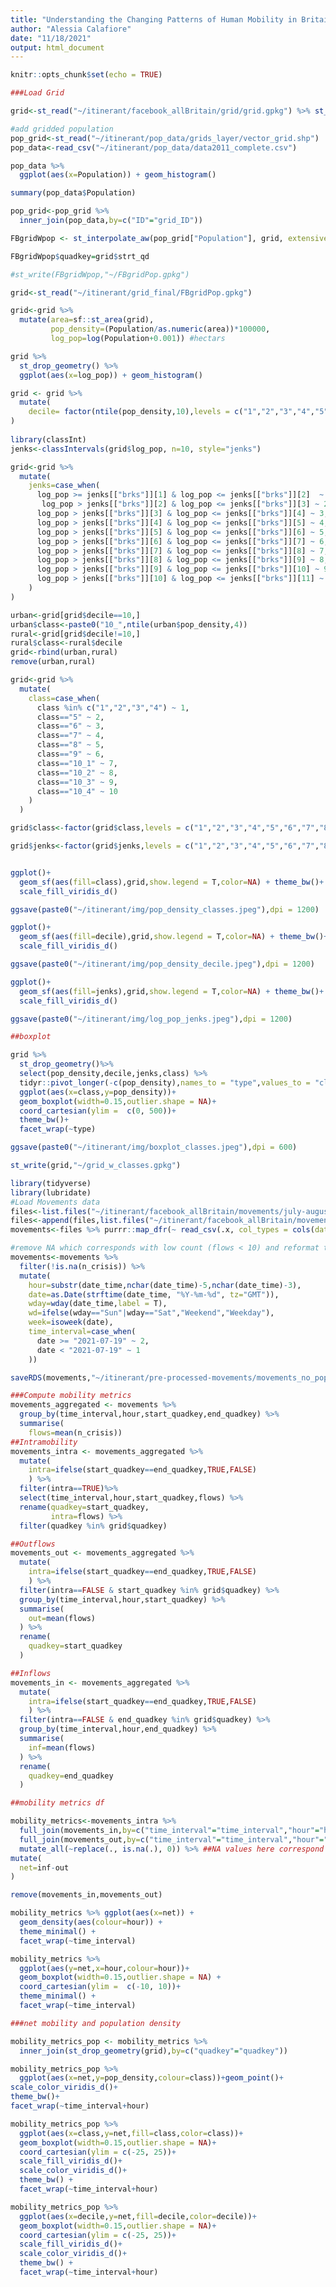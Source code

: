 ```yaml
---
title: "Understanding the Changing Patterns of Human Mobility in Britain During the COVID19 Pandemic through Facebook Data - Pop Classification"
author: "Alessia Calafiore"
date: "11/18/2021"
output: html_document
---
```


```r
knitr::opts_chunk$set(echo = TRUE)
```

```r
###Load Grid

grid<-st_read("~/itinerant/facebook_allBritain/grid/grid.gpkg") %>% st_transform(27700)

#add gridded population
pop_grid<-st_read("~/itinerant/pop_data/grids_layer/vector_grid.shp")
pop_data<-read_csv("~/itinerant/pop_data/data2011_complete.csv")

pop_data %>%
  ggplot(aes(x=Population)) + geom_histogram()

summary(pop_data$Population)

pop_grid<-pop_grid %>%
  inner_join(pop_data,by=c("ID"="grid_ID"))

FBgridWpop <- st_interpolate_aw(pop_grid["Population"], grid, extensive = T) ### sum(FBgridWpop$Population)-sum(pop_grid$Population) 662837.8 people missing!

FBgridWpop$quadkey=grid$strt_qd

#st_write(FBgridWpop,"~/FBgridPop.gpkg")

grid<-st_read("~/itinerant/grid_final/FBgridPop.gpkg") 

grid<-grid %>%
  mutate(area=sf::st_area(grid),
         pop_density=(Population/as.numeric(area))*100000,
         log_pop=log(Population+0.001)) #hectars

grid %>%
  st_drop_geometry() %>%
  ggplot(aes(x=log_pop)) + geom_histogram()

grid <- grid %>%
  mutate(
    decile= factor(ntile(pop_density,10),levels = c("1","2","3","4","5","6","7","8","9","10"))
)
  
library(classInt)
jenks<-classIntervals(grid$log_pop, n=10, style="jenks")

grid<-grid %>%
  mutate(
    jenks=case_when(
      log_pop >= jenks[["brks"]][1] & log_pop <= jenks[["brks"]][2]  ~ 1,
       log_pop > jenks[["brks"]][2] & log_pop <= jenks[["brks"]][3] ~ 2,
      log_pop > jenks[["brks"]][3] & log_pop <= jenks[["brks"]][4] ~ 3,
      log_pop > jenks[["brks"]][4] & log_pop <= jenks[["brks"]][5] ~ 4,
      log_pop > jenks[["brks"]][5] & log_pop <= jenks[["brks"]][6] ~ 5,
      log_pop > jenks[["brks"]][6] & log_pop <= jenks[["brks"]][7] ~ 6,
      log_pop > jenks[["brks"]][7] & log_pop <= jenks[["brks"]][8] ~ 7,
      log_pop > jenks[["brks"]][8] & log_pop <= jenks[["brks"]][9] ~ 8,
      log_pop > jenks[["brks"]][9] & log_pop <= jenks[["brks"]][10] ~ 9,
      log_pop > jenks[["brks"]][10] & log_pop <= jenks[["brks"]][11] ~ 10
    )
)

urban<-grid[grid$decile==10,]
urban$class<-paste0("10_",ntile(urban$pop_density,4))
rural<-grid[grid$decile!=10,]
rural$class<-rural$decile
grid<-rbind(urban,rural)
remove(urban,rural)

grid<-grid %>%
  mutate(
    class=case_when(
      class %in% c("1","2","3","4") ~ 1,
      class=="5" ~ 2,
      class=="6" ~ 3,
      class=="7" ~ 4,
      class=="8" ~ 5,
      class=="9" ~ 6,
      class=="10_1" ~ 7,
      class=="10_2" ~ 8,
      class=="10_3" ~ 9,
      class=="10_4" ~ 10
    )
  )

grid$class<-factor(grid$class,levels = c("1","2","3","4","5","6","7","8","9","10"))

grid$jenks<-factor(grid$jenks,levels = c("1","2","3","4","5","6","7","8","9","10"))


ggplot()+
  geom_sf(aes(fill=class),grid,show.legend = T,color=NA) + theme_bw()+
  scale_fill_viridis_d()

ggsave(paste0("~/itinerant/img/pop_density_classes.jpeg"),dpi = 1200)

ggplot()+
  geom_sf(aes(fill=decile),grid,show.legend = T,color=NA) + theme_bw()+
  scale_fill_viridis_d()

ggsave(paste0("~/itinerant/img/pop_density_decile.jpeg"),dpi = 1200)

ggplot()+
  geom_sf(aes(fill=jenks),grid,show.legend = T,color=NA) + theme_bw()+
  scale_fill_viridis_d()

ggsave(paste0("~/itinerant/img/log_pop_jenks.jpeg"),dpi = 1200)

##boxplot

grid %>% 
  st_drop_geometry()%>%
  select(pop_density,decile,jenks,class) %>%
  tidyr::pivot_longer(-c(pop_density),names_to = "type",values_to = "class") %>%
  ggplot(aes(x=class,y=pop_density))+
  geom_boxplot(width=0.15,outlier.shape = NA)+
  coord_cartesian(ylim =  c(0, 500))+
  theme_bw()+
  facet_wrap(~type)

ggsave(paste0("~/itinerant/img/boxplot_classes.jpeg"),dpi = 600)

st_write(grid,"~/grid_w_classes.gpkg")
```


```r
library(tidyverse)
library(lubridate)
#Load Movements data
files<-list.files("~/itinerant/facebook_allBritain/movements/july-august-2021/",full.names = T)
files<-append(files,list.files("~/itinerant/facebook_allBritain/movements/march-april-2020/",full.names = T))
movements<-files %>% purrr::map_dfr(~ read_csv(.x, col_types = cols(date_time = col_character(),start_quadkey= col_character(),end_quadkey= col_character())))

#remove NA which corresponds with low count (flows < 10) and reformat the attributes
movements<-movements %>%
  filter(!is.na(n_crisis)) %>%
  mutate(
    hour=substr(date_time,nchar(date_time)-5,nchar(date_time)-3),
    date=as.Date(strftime(date_time, "%Y-%m-%d", tz="GMT")),
    wday=wday(date_time,label = T),
    wd=ifelse(wday=="Sun"|wday=="Sat","Weekend","Weekday"),
    week=isoweek(date),
    time_interval=case_when(
      date >= "2021-07-19" ~ 2,
      date < "2021-07-19" ~ 1
    )) 

saveRDS(movements,"~/itinerant/pre-processed-movements/movements_no_pop.rds")

###Compute mobility metrics
movements_aggregated <- movements %>%
  group_by(time_interval,hour,start_quadkey,end_quadkey) %>%
  summarise(
    flows=mean(n_crisis))
##Intramobility
movements_intra <- movements_aggregated %>%
  mutate(
    intra=ifelse(start_quadkey==end_quadkey,TRUE,FALSE)
    ) %>%
  filter(intra==TRUE)%>%
  select(time_interval,hour,start_quadkey,flows) %>%
  rename(quadkey=start_quadkey,
         intra=flows) %>%
  filter(quadkey %in% grid$quadkey)

##Outflows
movements_out <- movements_aggregated %>%
  mutate(
    intra=ifelse(start_quadkey==end_quadkey,TRUE,FALSE)
    ) %>%
  filter(intra==FALSE & start_quadkey %in% grid$quadkey) %>%
  group_by(time_interval,hour,start_quadkey) %>%
  summarise(
    out=mean(flows)
  ) %>%
  rename(
    quadkey=start_quadkey
  )

##Inflows
movements_in <- movements_aggregated %>%
  mutate(
    intra=ifelse(start_quadkey==end_quadkey,TRUE,FALSE)
    ) %>%
  filter(intra==FALSE & end_quadkey %in% grid$quadkey) %>%
  group_by(time_interval,hour,end_quadkey) %>%
  summarise(
    inf=mean(flows)
  ) %>%
  rename(
    quadkey=end_quadkey
  )

##mobility metrics df

mobility_metrics<-movements_intra %>%
  full_join(movements_in,by=c("time_interval"="time_interval","hour"="hour","quadkey"="quadkey"))%>%
  full_join(movements_out,by=c("time_interval"="time_interval","hour"="hour","quadkey"="quadkey")) %>%
  mutate_all(~replace(., is.na(.), 0)) %>% ##NA values here correspond to no movements
mutate(
  net=inf-out
)

remove(movements_in,movements_out)

mobility_metrics %>% ggplot(aes(x=net)) + 
  geom_density(aes(colour=hour)) +
  theme_minimal() +
  facet_wrap(~time_interval)

mobility_metrics %>%
  ggplot(aes(y=net,x=hour,colour=hour))+
  geom_boxplot(width=0.15,outlier.shape = NA) +
  coord_cartesian(ylim =  c(-10, 10))+
  theme_minimal() +
  facet_wrap(~time_interval)

```
```r
###net mobility and population density

mobility_metrics_pop <- mobility_metrics %>%
  inner_join(st_drop_geometry(grid),by=c("quadkey"="quadkey"))

mobility_metrics_pop %>%
  ggplot(aes(x=net,y=pop_density,colour=class))+geom_point()+
scale_color_viridis_d()+
theme_bw()+
facet_wrap(~time_interval+hour)

mobility_metrics_pop %>%
  ggplot(aes(x=class,y=net,fill=class,color=class))+
  geom_boxplot(width=0.15,outlier.shape = NA)+
  coord_cartesian(ylim = c(-25, 25))+
  scale_fill_viridis_d()+
  scale_color_viridis_d()+
  theme_bw() +
  facet_wrap(~time_interval+hour)

mobility_metrics_pop %>%
  ggplot(aes(x=decile,y=net,fill=decile,color=decile))+
  geom_boxplot(width=0.15,outlier.shape = NA)+
  coord_cartesian(ylim = c(-25, 25))+
  scale_fill_viridis_d()+
  scale_color_viridis_d()+
  theme_bw() +
  facet_wrap(~time_interval+hour)

```


